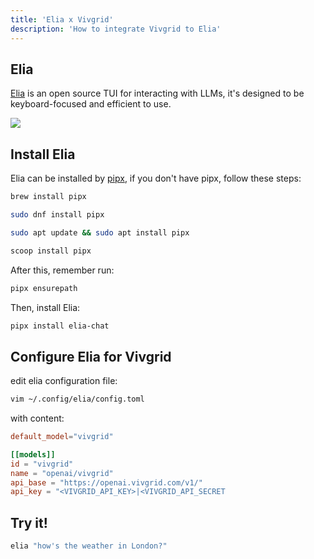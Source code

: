 ```yaml
---
title: 'Elia x Vivgrid'
description: 'How to integrate Vivgrid to Elia'
---
```


## Elia

[Elia](https://github.com/darrenburns/elia) is an open source TUI for interacting with LLMs, it's designed to be keyboard-focused and efficient to use.

<Frame type="glass" caption="elia with function calling on Vivgrid">
  <img src="/images/tuto-elia.jpg" />
</Frame>

## Install Elia

Elia can be installed by [pipx](https://github.com/pypa/pipx), if you don't have pipx, follow these steps:

<CodeGroup>

```sh Mac
brew install pipx
```

```sh Fedora
sudo dnf install pipx
```

```sh Ubuntu
sudo apt update && sudo apt install pipx
```

```sh Windows
scoop install pipx
```

</CodeGroup>

After this, remember run:

```sh
pipx ensurepath
```

Then, install Elia:

```sh
pipx install elia-chat
```

## Configure Elia for Vivgrid

edit elia configuration file: 

```sh
vim ~/.config/elia/config.toml
```

with content:

```toml
default_model="vivgrid"

[[models]]
id = "vivgrid"
name = "openai/vivgrid"
api_base = "https://openai.vivgrid.com/v1/"
api_key = "<VIVGRID_API_KEY>|<VIVGRID_API_SECRET
```

## Try it!

```sh
elia "how's the weather in London?"
```



